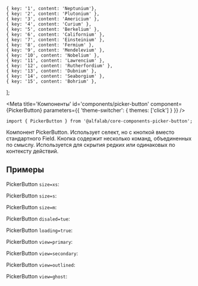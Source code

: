 

    { key: '1', content: 'Neptunium'},
    { key: '2', content: 'Plutonium' },
    { key: '3', content: 'Americium' },
    { key: '4', content: 'Curium' },
    { key: '5', content: 'Berkelium' },
    { key: '6', content: 'Californium' },
    { key: '7', content: 'Einsteinium' },
    { key: '8', content: 'Fermium' },
    { key: '9', content: 'Mendelevium' },
    { key: '10', content: 'Nobelium' },
    { key: '11', content: 'Lawrencium' },
    { key: '12', content: 'Rutherfordium' },
    { key: '13', content: 'Dubnium' },
    { key: '14', content: 'Seaborgium' },
    { key: '15', content: 'Bohrium' },
];

<Meta
    title='Компоненты'
    id='components/picker-button'
    component={PickerButton}
    parameters={{ 'theme-switcher': { themes: ['click'] } }}
/>


<!-- Canvas -->

<Story name='PickerButton'>
    <PickerButton
        options={options}
        label={text('label', 'some label')}
        size={select('size', ['xs', 's', 'm'], 'm')}
        view={select('view', ['link', 'filled', 'primary', 'secondary', 'outlined', 'ghost'], 'secondary')}
        disabled={boolean('disabled', false)}
        loading={boolean('loading', false)}
        multiple={boolean('multiple', true)}
        allowUnselect={boolean('allowUnselect', true)}
    />
</Story>


<!-- Docs -->

<ComponentHeader
    name='PickerButton'
    version={version}
    package='@alfalab/core-components-picker-button'
    stage={1}
/>

```tsx
import { PickerButton } from '@alfalab/core-components-picker-button';
```

Компонент PickerButton. Использует селект, но с кнопкой вместо стандартного Field.
Кнопка содержит несколько команд, объединенных по смыслу. Используется для скрытия редких или одинаковых по контексту действий.

<PickerButton options={options} label='Picker Button' />

## Примеры

PickerButton `size=xs`:
<PickerButton label='Picker Button' options={options} size='xs' />
<div style={{height: 32}} />

PickerButton `size=s`:
<PickerButton label='Picker Button' options={options} size='s' />
<div style={{height: 32}} />

PickerButton `size=m`:
<PickerButton label='Picker Button' options={options} size='m' />
<div style={{height: 32}} />

PickerButton `disaled=tue`:
<PickerButton label='Picker Button' options={options} disabled={true} />
<div style={{height: 32}} />

PickerButton `loading=true`:
<PickerButton label='Picker Button' options={options} loading={true} />
<div style={{height: 32}} />

PickerButton `view=primary`:
<PickerButton label='Picker Button' options={options} view='primary' />
<div style={{height: 32}} />

PickerButton `view=secondary`:
<PickerButton label='Picker Button' options={options} view='secondary' />
<div style={{height: 32}} />

PickerButton `view=outlined`:
<PickerButton label='Picker Button' options={options} view='outlined' />
<div style={{height: 32}} />

PickerButton `view=ghost`:
<PickerButton label='Picker Button' options={options} view='ghost' />
<div style={{height: 32}} />

<Props of={PickerButton} />